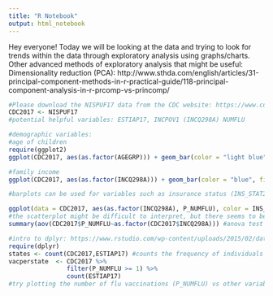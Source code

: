```yaml
---
title: "R Notebook"
output: html_notebook
---
```

Hey everyone! Today we will be looking at the data and trying to look for trends within the data through exploratory analysis using graphs/charts. Other advanced methods of exploratory analysis that might be useful:
Dimensionality reduction (PCA): http://www.sthda.com/english/articles/31-principal-component-methods-in-r-practical-guide/118-principal-component-analysis-in-r-prcomp-vs-princomp/

```r
#Please download the NISPUF17 data from the CDC website: https://www.cdc.gov/vaccines/imz-managers/nis/datasets.html
CDC2017 <- NISPUF17
#potential helpful variables: ESTIAP17, INCPOV1 (INCQ298A) NUMFLU
```

```r
#demographic variables:
#age of children
require(ggplot2)
ggplot(CDC2017, aes(as.factor(AGEGRP))) + geom_bar(color = "light blue", fill = "light blue") + xlab("1 = 19-23mo, 2 = 24-29mo, 3 = 30-35mo")

#family income
ggplot(CDC2017, aes(as.factor(INCQ298A))) + geom_bar(color = "blue", fill = "blue") + xlab("family income")

#barplots can be used for variables such as insurance status (INS_STAT2_I,INS_BREAK_I), 

ggplot(data = CDC2017, aes(as.factor(INCQ298A), P_NUMFLU), color = INS_STAT2_I) + geom_jitter()
#the scatterplot might be difficult to interpret, but there seems to be higher rates of child vaccination for families of higher income.
summary(aov(CDC2017$P_NUMFLU~as.factor(CDC2017$INCQ298A))) #anova test

#intro to dplyr: https://www.rstudio.com/wp-content/uploads/2015/02/data-wrangling-cheatsheet.pdf
require(dplyr) 
states <- count(CDC2017,ESTIAP17) #counts the frequency of individuals in each state
vacperstate  <- CDC2017 %>%
                filter(P_NUMFLU >= 1) %>%
                count(ESTIAP17)
#try plotting the number of flu vaccinations (P_NUMFLU) vs other variables, and using interaction effect models to find potential trends
```